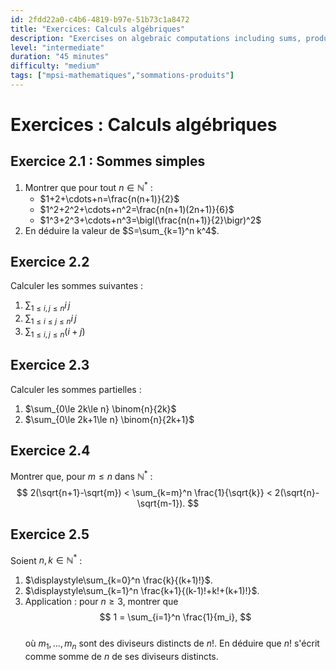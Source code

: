 ```yaml
---
id: 2fdd22a0-c4b6-4819-b97e-51b73c1a8472
title: "Exercices: Calculs algébriques"
description: "Exercises on algebraic computations including sums, products, and series manipulations"
level: "intermediate"
duration: "45 minutes"
difficulty: "medium"
tags: ["mpsi-mathematiques","sommations-produits"]
---
```


# Exercices : Calculs algébriques

## Exercice 2.1 : Sommes simples

1. Montrer que pour tout $n\in\mathbb{N}^*$ :  
   - $1+2+\cdots+n=\frac{n(n+1)}{2}$  
   - $1^2+2^2+\cdots+n^2=\frac{n(n+1)(2n+1)}{6}$  
   - $1^3+2^3+\cdots+n^3=\bigl(\frac{n(n+1)}{2}\bigr)^2$  
2. En déduire la valeur de $S=\sum_{k=1}^n k^4$.

## Exercice 2.2

Calculer les sommes suivantes :

1. $\sum_{1\le i,j\le n} i\,j$
2. $\sum_{1\le i\le j\le n} i\,j$
3. $\sum_{1\le i,j\le n} (i+j)$

## Exercice 2.3

Calculer les sommes partielles :

1. $\sum_{0\le 2k\le n} \binom{n}{2k}$
2. $\sum_{0\le 2k+1\le n} \binom{n}{2k+1}$

## Exercice 2.4

Montrer que, pour $m\le n$ dans $\mathbb{N}^*$ :  
$$
2(\sqrt{n+1}-\sqrt{m}) < \sum_{k=m}^n \frac{1}{\sqrt{k}} < 2(\sqrt{n}-\sqrt{m-1}).
$$

## Exercice 2.5

Soient $n,k\in\mathbb{N}^*$ :  
1. $\displaystyle\sum_{k=0}^n \frac{k}{(k+1)!}$.  
2. $\displaystyle\sum_{k=1}^n \frac{k+1}{(k-1)!+k!+(k+1)!}$.  
3. Application : pour $n\ge3$, montrer que  
$$
1 = \sum_{i=1}^n \frac{1}{m_i},
$$  
où $m_1,\dots,m_n$ sont des diviseurs distincts de $n!$.  En déduire que $n!$ s'écrit comme somme de $n$ de ses diviseurs distincts.
